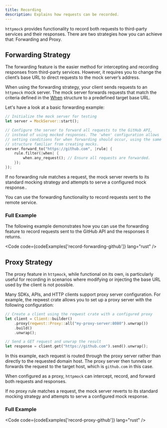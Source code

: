 ```yaml
---
title: Recording
description: Explains how requests can be recorded.
---
```



`httpmock` provides functionality to record both requests to third-party services and their responses.
There are two strategies how you can achieve that: Forwarding and Proxy.

## Forwarding Strategy

The forwarding feature is the easier method for intercepting and recording responses from third-party services. 
However, it requires you to change the client’s base URL to direct requests to the mock server’s address.

When using the forwarding strategy, your client sends requests to an `httpmock` mock server. 
The mock server forwards requests that match the criteria defined in the 
[When](https://docs.rs/httpmock/latest/httpmock/struct.When.html) structure to a predefined target base URL.

Let's have a look at a basic forwarding example:
```rust
// Initialize the mock server for testing
let server = MockServer::start();

// Configure the server to forward all requests to the GitHub API,
// instead of using mocked responses. The 'when' configuration allows
// setting conditions for when forwarding should occur, using the same
// structure familiar from creating mocks.
server.forward_to("https://github.com", |rule| {
    rule.filter(|when| {
        when.any_request(); // Ensure all requests are forwarded.
    });
});
```

<Aside type="note" title="Hint">
    If no forwarding rule matches a request, the mock server reverts to its standard mocking strategy and attempts
    to serve a configured mock response..
</Aside>

You can use the forwarding functionality to record requests sent to the remote service.

### Full Example

The following example demonstrates how you can use the forwarding feature to record requests sent to the GitHub API and
the responses it returns.

<Code code={codeExamples['record-forwarding-github']} lang="rust" />

## Proxy Strategy

The proxy feature in `httpmock`, while functional on its own, is particularly useful for recording
in scenarios where modifying or injecting the base URL used by the client is not possible.

Many SDKs, APIs, and HTTP clients support proxy server configuration. For example,
the reqwest crate allows you to set up a proxy server with the following configuration:

```rust
// Create a client using the reqwest crate with a configured proxy
let client = Client::builder()
    .proxy(reqwest::Proxy::all("my-proxy-server:8080").unwrap())
    .build()
    .unwrap();

// Send a GET request and unwrap the result
let response = client.get("https://github.com").send().unwrap();
```

In this example, each request is routed through the proxy server rather than directly to the requested domain host.
The proxy server then tunnels or forwards the request to the target host, which is `github.com` in this case.

When configured as a proxy, `httpmock` can intercept, record, and forward both requests and responses.

<Aside type="note" title="Hint">
    If no proxy rule matches a request, the mock server reverts to its standard mocking strategy and attempts
    to serve a configured mock response.
</Aside>

### Full Example
<Code code={codeExamples['record-proxy-github']} lang="rust" />


